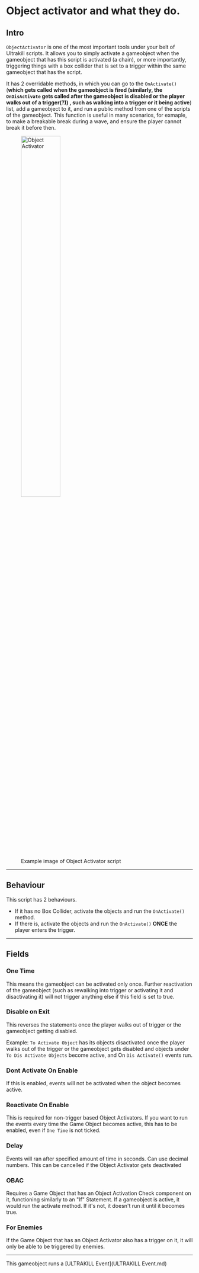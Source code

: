 # Object activator and what they do.

## Intro

`ObjectActivator` is one of the most important tools under your belt of Ultrakill scripts. It allows you to simply activate a gameobject when the gameobject that has this script is activated (a chain), or more importantly, triggering things with a box collider that is set to a trigger within the same gameobject that has the script.

It has 2 overridable methods, in which you can go to the `OnActivate()` (<b>which gets called when the gameobject is fired (similarly, the `OnDisActivate` gets called after the gameobject is disabled or the player walks out of a trigger(?)) , such as walking into a trigger or it being active</b>) list, add a gameobject to it, and run a public method from one of the scripts of the gameobject. This function is useful in many scenarios, for exmaple, to make a breakable break during a wave, and ensure the player cannot break it before then.

<div style={{ textAlign: "center" }}>
	<figure>
		<img src="https://coolboi21.github.io/Rude-Docs/Components/assets/obj-activator-component.png" alt="Object Activator" width="50%" height="50%"></img>
		<figcaption>Example image of Object Activator script</figcaption>
	</figure>
</div>

---

## Behaviour

This script has 2 behaviours.

* If it has no Box Collider, activate the objects and run the `OnActivate()` method.
* If there is, activate the objects and run the `OnActivate()` **ONCE** the player enters the trigger.

---

## Fields

<h3>One Time</h3>

This means the gameobject can be activated only once. Further reactivation of the gameobject (such as rewalking into trigger or activating it and disactivating it) will not trigger anything else if this field is set to true.

<h3>Disable on Exit</h3>

This reverses the statements once the player walks out of trigger or the gameobject getting disabled.

Example: `To Activate Object` has its objects disactivated once the player walks out of the trigger or the gameobject gets disabled and objects under `To Dis Activate Objects` become active, and On `Dis Activate()` events run.

<h3>Dont Activate On Enable</h3>

If this is enabled, events will not be activated when the object becomes active.

### Reactivate On Enable
This is required for non-trigger based Object Activators. If you want to run the events every time the Game Object becomes active, this has to be enabled, even if `One Time` is not ticked.

### Delay
Events will ran after specified amount of time in seconds. Can use decimal numbers. This can be cancelled if the Object Activator gets deactivated 

### OBAC 
Requires a Game Object that has an Object Activation Check component on it, functioning similarly to an "If" Statement. If a gameobject is active, it would run the activate method. If it's not, it doesn't run it until it becomes true.

### For Enemies
If the Game Object that has an Object Activator also has a trigger on it, it will only be able to be triggered by enemies.

---

This gameobject runs a [ULTRAKILL Event](ULTRAKILL Event.md)
